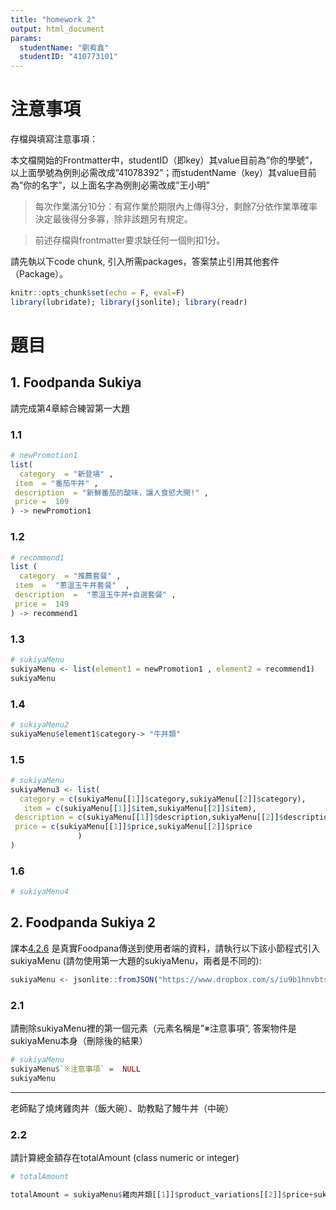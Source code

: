 ---
title: "homework 2"
output: html_document
params:
  studentName: "劉宥鑫"
  studentID: "410773101"
---

# 注意事項

存檔與填寫注意事項：

  本文檔開始的Frontmatter中，studentID（即key）其value目前為"你的學號"，以上面學號為例則必需改成"41078392"；而studentName（key）其value目前為"你的名字"，以上面名字為例則必需改成"王小明"

> 每次作業滿分10分：有寫作業於期限內上傳得3分，剩餘7分依作業準確率決定最後得分多寡，除非該題另有規定。

> 前述存檔與frontmatter要求缺任何一個則扣1分。

請先執以下code chunk, 引入所需packages，答案禁止引用其他套件（Package）。
```{r setup, include=FALSE}
knitr::opts_chunk$set(echo = F, eval=F)
library(lubridate); library(jsonlite); library(readr)
```

# 題目

## 1. Foodpanda Sukiya
請完成第4章綜合練習第一大題

### 1.1

```{r ans11}
# newPromotion1 
list(
  category  = "新登場" ,  
 item  = "番茄牛丼" ,
 description  = "新鮮番茄的酸味，讓人食慾大開!" ,
 price =  109
) -> newPromotion1 
```

### 1.2

```{r ans12}
# recommend1
list (
  category  = "推薦套餐" ,  
 item  =  "蔥溫玉牛丼套餐"  ,
 description  =  "蔥溫玉牛丼+自選套餐" , 
 price =  149
) -> recommend1
```

### 1.3

```{r ans13}
# sukiyaMenu
sukiyaMenu <- list(element1 = newPromotion1 , element2 = recommend1)
sukiyaMenu
```

### 1.4

```{r ans14}
# sukiyaMenu2
sukiyaMenu$element1$category-> "牛丼類"
```

### 1.5

```{r ans15}
# sukiyaMenu
sukiyaMenu3 <- list(
  category = c(sukiyaMenu[[1]]$category,sukiyaMenu[[2]]$category),
   item = c(sukiyaMenu[[1]]$item,sukiyaMenu[[2]]$item),
 description = c(sukiyaMenu[[1]]$description,sukiyaMenu[[2]]$description),
 price = c(sukiyaMenu[[1]]$price,sukiyaMenu[[2]]$price
               )
)
```

### 1.6

```{r ans16}
# sukiyaMenu4
```

## 2. Foodpanda Sukiya 2

課本[4.2.6](https://tpemartin.github.io/NTPU-R-for-Data-Science/operationonvectorandlist.html#sukiya-menu) 是真實Foodpana傳送到使用者端的資料，請執行以下該小節程式引入sukiyaMenu (請勿使用第一大題的sukiyaMenu，兩者是不同的):

```{r data2}
sukiyaMenu <- jsonlite::fromJSON("https://www.dropbox.com/s/iu9b1hnvbtss83q/sukiyaMenu.json?dl=1", simplifyDataFrame = F)
```


### 2.1 
請刪除sukiyaMenu裡的第一個元素（元素名稱是"※注意事項", 答案物件是sukiyaMenu本身（刪除後的結果）

```{r ans21}
# sukiyaMenu
sukiyaMenu$`※注意事項` =  NULL  
sukiyaMenu
``` 

***

老師點了燒烤雞肉丼（飯大碗）、助教點了鰻牛丼（中碗）

### 2.2
請計算總金額存在totalAmount (class numeric or integer)

```{r ans22}
# totalAmount

totalAmount = sukiyaMenu$雞肉丼類[[1]]$product_variations[[2]]$price+sukiyaMenu$鰻魚丼類[[2]]$product_variations[[1]]$price
```

